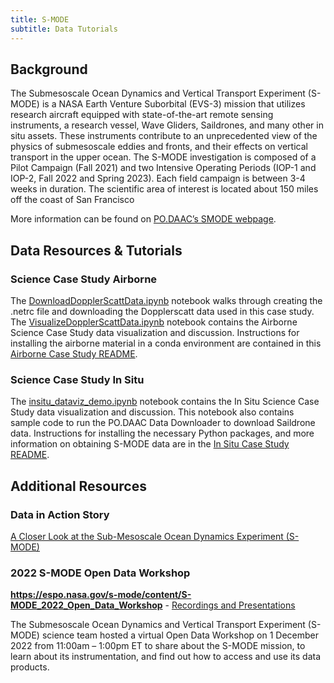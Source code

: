 ```yaml
---
title: S-MODE
subtitle: Data Tutorials 
---
```


## Background

The Submesoscale Ocean Dynamics and Vertical Transport Experiment (S-MODE) is a NASA Earth Venture Suborbital (EVS-3) mission that utilizes research aircraft equipped with state-of-the-art remote sensing instruments, a research vessel, Wave Gliders, Saildrones, and many other in situ assets. These instruments contribute to an unprecedented view of the physics of submesoscale eddies and fronts, and their effects on vertical transport in the upper ocean. The S-MODE investigation is composed of a Pilot Campaign (Fall 2021) and two Intensive Operating Periods (IOP-1 and IOP-2, Fall 2022 and Spring 2023). Each field campaign is between 3-4 weeks in duration. The scientific area of interest is located about 150 miles off the coast of San Francisco

More information can be found on [PO.DAAC's SMODE webpage](https://podaac.jpl.nasa.gov/S-MODE).

## Data Resources & Tutorials

### Science Case Study Airborne
The [DownloadDopplerScattData.ipynb](../external/DownloadDopplerScattData.ipynb) notebook walks through creating the .netrc file and downloading the Dopplerscatt data used in this case study. The [VisualizeDopplerScattData.ipynb](../external/VisualizeDopplerScattData.ipynb) notebook contains the Airborne Science Case Study data visualization and discussion. Instructions for installing the airborne material in a conda environment are contained in this [Airborne Case Study README](https://github.com/podaac/2022-SMODE-Open-Data-Workshop/blob/main/README-Airborne.md).

### Science Case Study In Situ
The [insitu_dataviz_demo.ipynb](../external/insitu_dataviz_demo.ipynb) notebook contains the In Situ Science Case Study data visualization and discussion. This notebook also contains sample code to run the PO.DAAC Data Downloader to download Saildrone data. Instructions for installing the necessary Python packages, and more information on obtaining S-MODE data are in the [In Situ Case Study README](https://github.com/podaac/2022-SMODE-Open-Data-Workshop/blob/main/README-InSitu.md).


## Additional Resources

### Data in Action Story

[A Closer Look at the Sub-Mesoscale Ocean Dynamics Experiment (S-MODE)](https://podaac.jpl.nasa.gov/DataAction-2023-08-29-A-Closer-Look-at-the-Sub-Mesoscale-Ocean-Dynamics-Experiment-S-MODE)

### 2022 S-MODE Open Data Workshop

[**https://espo.nasa.gov/s-mode/content/S-MODE_2022_Open_Data_Workshop**](https://espo.nasa.gov/s-mode/content/S-MODE_2022_Open_Data_Workshop){.uri} - [Recordings and Presentations](https://espo.nasa.gov/s-mode/content/S-MODE_2022_ODW_Recording_and_Presentations)

The Submesoscale Ocean Dynamics and Vertical Transport Experiment (S-MODE) science team hosted a virtual Open Data Workshop on 1 December 2022 from 11:00am – 1:00pm ET to share about the S-MODE mission, to learn about its instrumentation, and find out how to access and use its data products.

